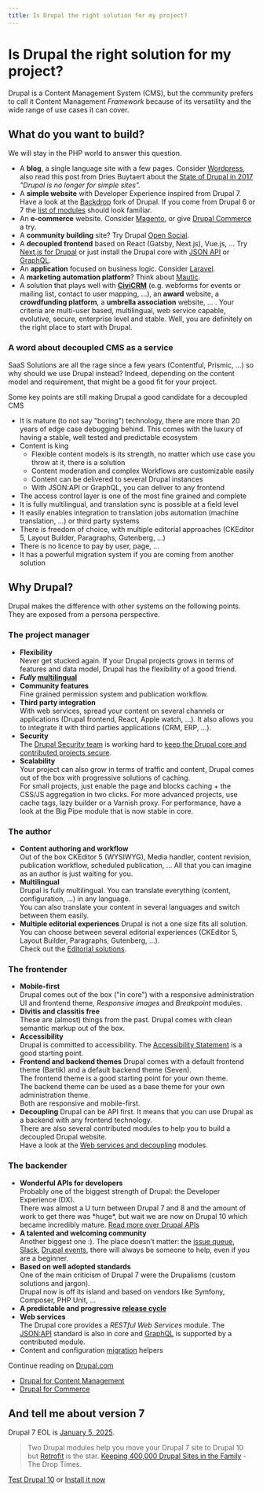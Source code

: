 ```yaml
---
title: Is Drupal the right solution for my project?
---
```


# Is Drupal the right solution for my project?

Drupal is a Content Management System (CMS), but the community prefers to call it Content Management _Framework_ because of its versatility and the wide range of use cases it can cover.

## What do you want to build?

We will stay in the PHP world to answer this question.

*   A **blog**, a single language site with a few pages. Consider [Wordpress](https://wordpress.org/), also read this post from Dries Buytaert about the [State of Drupal in 2017]( https://dri.es/state-of-drupal-presentation-september-2017) _"Drupal is no longer for simple sites"._  
*   A **simple website** with Developer Experience inspired from Drupal 7. Have a look at the [Backdrop](https://backdropcms.org/) fork of Drupal. If you come from Drupal 6 or 7 the [list of modules](https://backdropcms.org/modules) should look familiar.  
*   An **e-commerce** website. Consider [Magento](https://magento.com/), or give [Drupal Commerce](/project/distribution/commerce) a try.  
*   A **community building** site? Try Drupal [Open Social](https://www.getopensocial.com/).  
*   A **decoupled frontend** based on React (Gatsby, Next.js), Vue.js, ... 
Try [Next.js for Drupal](https://next-drupal.org/) or just install the Drupal core with [JSON API](https://www.drupal.org/project/jsonapi) or [GraphQL](https://www.drupal.org/project/graphql).  
*   An **application** focused on business logic. Consider [Laravel](https://laravel.com/).  
*   A **marketing automation platform**? Think about [Mautic](https://www.mautic.org/).
*   A solution that plays well with **[CiviCRM](https://civicrm.org/)** (e.g. webforms for events or mailing list, contact to user mapping, ...), an **award** website, a **crowdfunding platform**, a **umbrella association** website, ... . Your criteria are multi-user based, multilingual, web service capable, evolutive, secure, enterprise level and stable. Well, you are definitely on the right place to start with Drupal.

### A word about decoupled CMS as a service

SaaS Solutions are all the rage since a few years (Contentful, Prismic, ...) so why should
we use Drupal instead? Indeed, depending on the content model and requirement, that might be a good fit
for your project.

Some key points are still making Drupal a good candidate for a decoupled CMS
- It is mature (to not say "boring") technology, there are more than 20 years of edge case debugging behind. This comes with the luxury of having a stable, well tested and predictable ecosystem
- Content is king 
  - Flexible content models is its strength, no matter which use case you throw at it, there is a solution
  - Content moderation and complex Workflows are customizable easily
  - Content can be delivered to several Drupal instances
  - With JSON:API or GraphQL, you can deliver to any frontend
- The access control layer is one of the most fine grained and complete
- It is fully multilingual, and translation sync is possible at a field level
- It easily enables integration to translation jobs automation (machine translation, ...) or third party systems
- There is freedom of choice, with multiple editorial approaches (CKEditor 5, Layout Builder, Paragraphs, Gutenberg, ...)
- There is no licence to pay by user, page, ...
- It has a powerful migration system if you are coming from another solution

## Why Drupal?

Drupal makes the difference with other systems on the following points.  
They are exposed from a persona perspective.

### The project manager

*   **Flexibility**  
    Never get stucked again. If your Drupal projects grows in terms of features and data model, Drupal has the flexibility of a good friend.
*   **_Fully_ [multilingual](/build/common-site-building-tasks#translate)**
*   **Community features**  
    Fine grained permission system and publication workflow.
*   **Third party integration**  
    With web services, spread your content on several channels or applications (Drupal frontend, React, Apple watch, ...). It also allows you to integrate it with third parties applications (CRM, ERP, …).
*   **Security**  
    The [Drupal Security team](https://www.drupal.org/drupal-security-team/general-information) is working hard to [keep the Drupal core and contributed projects secure](/build/security-updates).
*   **Scalability**  
    Your project can also grow in terms of traffic and content, Drupal comes out of the box with progressive solutions of caching.  
    For small projects, just enable the page and blocks caching + the CSS/JS aggregation in two clicks. For more advanced projects, use cache tags, lazy builder or a Varnish proxy. For performance, have a look at the Big Pipe module that is now stable in core.

### The author

*   **Content authoring and workflow**  
    Out of the box CKEditor 5 (WYSIWYG), Media handler, content revision, publication workflow, scheduled publication, … All that you can imagine as an author is just waiting for you.
*   **Multilingual**  
    Drupal is fully multilingual. You can translate everything (content, configuration, …) in any language.  
    You can also translate your content in several languages and switch between them easily.
 *  **Multiple editorial experiences**
    Drupal is not a one size fits all solution. You can choose between several editorial experiences (CKEditor 5, Layout Builder, Paragraphs, Gutenberg, ...).     
    Check out the [Editorial solutions](/build/modules-themes-distributions#editorial-solutions).

### The frontender

*   **Mobile-first**  
    Drupal comes out of the box ("in core") with a responsive administration UI and frontend theme, _Responsive images_ and _Breakpoint_ modules.
*   **Divitis and classitis free**  
    These are (almost) things from the past. Drupal comes with clean semantic markup out of the box.
*   **Accessibility**  
    Drupal is committed to accessibility. The [Accessibility Statement](https://www.drupal.org/about/accessibility) is a good starting point.
*   **Frontend and backend themes**
    Drupal comes with a default frontend theme (Bartik) and a default backend theme (Seven).  
    The frontend theme is a good starting point for your own theme.  
    The backend theme can be used as a base theme for your own administration theme.  
    Both are responsive and mobile-first.
 *  **Decoupling**
    Drupal can be API first. It means that you can use Drupal as a backend with any frontend technology.  
    There are also several contributed modules to help you to build a decoupled Drupal website.  
    Have a look at the [Web services and decoupling](/build/modules-themes-distributions#web-services-and-decoupling) modules.   


### The backender

*   **Wonderful APIs for developers**  
    Probably one of the biggest strength of Drupal: the Developer Experience (DX).  
    There was almost a U turn between Drupal 7 and 8 and the amount of work to get there was \*huge\*, but wait we are now on Drupal 10 which became incredibly mature. [Read more over Drupal APIs](https://www.drupal.org/docs/develop/drupal-apis)
*   **A talented and welcoming community**  
    Another biggest one :). The place doesn’t matter: the [issue queue](https://www.drupal.org/project/issues), [Slack](https://drupal.slack.com), [Drupal events](/meet/events), there will always be someone to help, even if you are a beginner.
*   **Based on well adopted standards**  
    One of the main criticism of Drupal 7 were the Drupalisms (custom solutions and jargon).  
    Drupal now is off its island and based on vendors like Symfony, Composer, PHP Unit, ...
*   **A predictable and progressive [release cycle](https://www.drupal.org/about/core/policies/core-release-cycles/schedule)**
*   **Web services**  
    The Drupal core provides a _RESTful Web Services_ module. The [JSON:API](http://jsonapi.org/) standard is also in core and [GraphQL](https://www.drupal.org/project/graphql) is supported by a contributed module.
*   Content and configuration [migration](https://drupalmigrate.org) helpers

Continue reading on [Drupal.com](http://www.drupal.com/)

*   [Drupal for Content Management](https://www.drupal.com/product/web-content-management)
*   [Drupal for Commerce](https://www.drupal.com/product/commerce)

## And tell me about version 7

Drupal 7 EOL is [January 5, 2025](https://www.drupal.org/psa-2023-06-07).

> Two Drupal modules help you move your Drupal 7 site to Drupal 10 but [Retrofit](https://github.com/mglaman/retrofit-drupal) is the star.
[Keeping 400,000 Drupal Sites in the Family](https://www.thedroptimes.com/32672/keeping-400000-drupal-sites-in-family) - The Drop Times.

[Test Drupal 10](https://simplytest.me/configure?project=drupal) or [Install it now](/build/installation)

